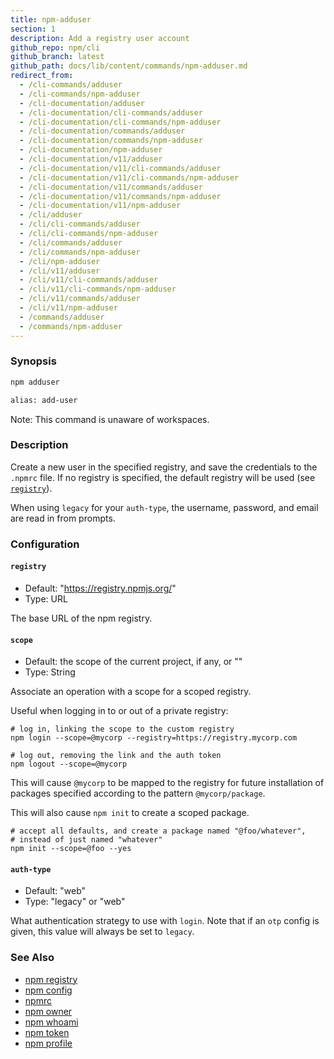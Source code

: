 ```yaml
---
title: npm-adduser
section: 1
description: Add a registry user account
github_repo: npm/cli
github_branch: latest
github_path: docs/lib/content/commands/npm-adduser.md
redirect_from:
  - /cli-commands/adduser
  - /cli-commands/npm-adduser
  - /cli-documentation/adduser
  - /cli-documentation/cli-commands/adduser
  - /cli-documentation/cli-commands/npm-adduser
  - /cli-documentation/commands/adduser
  - /cli-documentation/commands/npm-adduser
  - /cli-documentation/npm-adduser
  - /cli-documentation/v11/adduser
  - /cli-documentation/v11/cli-commands/adduser
  - /cli-documentation/v11/cli-commands/npm-adduser
  - /cli-documentation/v11/commands/adduser
  - /cli-documentation/v11/commands/npm-adduser
  - /cli-documentation/v11/npm-adduser
  - /cli/adduser
  - /cli/cli-commands/adduser
  - /cli/cli-commands/npm-adduser
  - /cli/commands/adduser
  - /cli/commands/npm-adduser
  - /cli/npm-adduser
  - /cli/v11/adduser
  - /cli/v11/cli-commands/adduser
  - /cli/v11/cli-commands/npm-adduser
  - /cli/v11/commands/adduser
  - /cli/v11/npm-adduser
  - /commands/adduser
  - /commands/npm-adduser
---
```


### Synopsis

```bash
npm adduser

alias: add-user
```

Note: This command is unaware of workspaces.

### Description

Create a new user in the specified registry, and save the credentials to the `.npmrc` file. If no registry is specified, the default registry will be used (see [`registry`](/cli/v11/using-npm/registry)).

When using `legacy` for your `auth-type`, the username, password, and email are read in from prompts.

### Configuration

#### `registry`

- Default: "https://registry.npmjs.org/"
- Type: URL

The base URL of the npm registry.

#### `scope`

- Default: the scope of the current project, if any, or ""
- Type: String

Associate an operation with a scope for a scoped registry.

Useful when logging in to or out of a private registry:

```
# log in, linking the scope to the custom registry
npm login --scope=@mycorp --registry=https://registry.mycorp.com

# log out, removing the link and the auth token
npm logout --scope=@mycorp
```

This will cause `@mycorp` to be mapped to the registry for future installation of packages specified according to the pattern `@mycorp/package`.

This will also cause `npm init` to create a scoped package.

```
# accept all defaults, and create a package named "@foo/whatever",
# instead of just named "whatever"
npm init --scope=@foo --yes
```

#### `auth-type`

- Default: "web"
- Type: "legacy" or "web"

What authentication strategy to use with `login`. Note that if an `otp` config is given, this value will always be set to `legacy`.

### See Also

- [npm registry](/cli/v11/using-npm/registry)
- [npm config](/cli/v11/commands/npm-config)
- [npmrc](/cli/v11/configuring-npm/npmrc)
- [npm owner](/cli/v11/commands/npm-owner)
- [npm whoami](/cli/v11/commands/npm-whoami)
- [npm token](/cli/v11/commands/npm-token)
- [npm profile](/cli/v11/commands/npm-profile)
